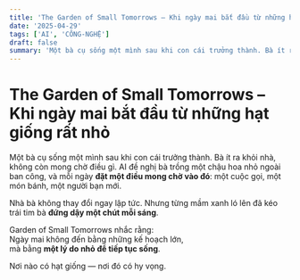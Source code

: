 ```yaml
---
title: 'The Garden of Small Tomorrows – Khi ngày mai bắt đầu từ những hạt giống rất nhỏ'
date: '2025-04-29'
tags: ['AI', 'CÔNG-NGHỆ']
draft: false
summary: 'Một bà cụ sống một mình sau khi con cái trưởng thành. Bà ít ra khỏi nhà, không còn mong chờ điều gì.'
---
```


# The Garden of Small Tomorrows – Khi ngày mai bắt đầu từ những hạt giống rất nhỏ

Một bà cụ sống một mình sau khi con cái trưởng thành. Bà ít ra khỏi nhà, không còn mong chờ điều gì. AI đề nghị bà trồng một chậu hoa nhỏ ngoài ban công, và mỗi ngày **đặt một điều mong chờ vào đó**: một cuộc gọi, một món bánh, một người bạn mới.

Nhà bà không thay đổi ngay lập tức. Nhưng từng mầm xanh ló lên đã kéo trái tim bà **đứng dậy một chút mỗi sáng**.

Garden of Small Tomorrows nhắc rằng:  
Ngày mai không đến bằng những kế hoạch lớn,  
mà bằng **một lý do nhỏ để tiếp tục sống**.

Nơi nào có hạt giống — nơi đó có hy vọng.